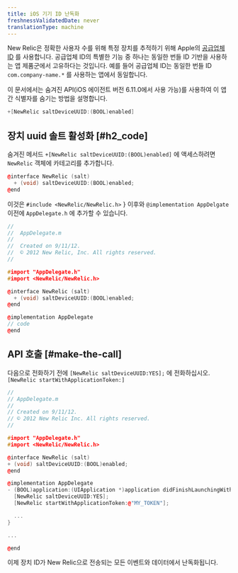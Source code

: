 ```yaml
---
title: iOS 기기 ID 난독화
freshnessValidatedDate: never
translationType: machine
---
```


New Relic은 정확한 사용자 수를 위해 특정 장치를 추적하기 위해 Apple의 [공급업체 ID](https://developer.apple.com/documentation/uikit/uidevice/1620059-identifierforvendor) 를 사용합니다. 공급업체 ID의 특별한 기능 중 하나는 동일한 번들 ID 기반을 사용하는 앱 제품군에서 고유하다는 것입니다. 예를 들어 공급업체 ID는 동일한 번들 ID `com.company-name.*` 를 사용하는 앱에서 동일합니다.

이 문서에서는 숨겨진 API(iOS 에이전트 버전 6.11.0에서 사용 가능)를 사용하여 이 앱 간 식별자를 숨기는 방법을 설명합니다.

```objectivec
+[NewRelic saltDeviceUUID:(BOOL)enabled]
```

## 장치 uuid 솔트 활성화 [#h2_code]

숨겨진 메서드 `+[NewRelic saltDeviceUUID:(BOOL)enabled]` 에 액세스하려면 `NewRelic` 객체에 카테고리를 추가합니다.

```cpp
@interface NewRelic (salt)
  + (void) saltDeviceUUID:(BOOL)enabled;
@end
```

이것은 `#include <NewRelic/NewRelic.h>` } 이후와 `@implementation AppDelgate` 이전에 `AppDelegate.h` 에 추가할 수 있습니다.

```cpp
//
//  AppDelegate.m
// 
//  Created on 9/11/12.
//  © 2012 New Relic, Inc. All rights reserved.
//

#import "AppDelegate.h"
#import <NewRelic/NewRelic.h>

@interface NewRelic (salt) 
  + (void) saltDeviceUUID:(BOOL)enabled;
@end

@implementation AppDelegate
// code 
@end
```

## API 호출 [#make-the-call]

다음으로 전화하기 전에 `[NewRelic saltDeviceUUID:YES];` 에 전화하십시오. `[NewRelic startWithApplicationToken:]`

```cpp
// 
// AppDelegate.m 
// 
// Created on 9/11/12. 
// © 2012 New Relic Inc. All rights reserved. 
//

#import "AppDelegate.h"
#import <NewRelic/NewRelic.h>

@interface NewRelic (salt)
+ (void) saltDeviceUUID:(BOOL)enabled;
@end

@implementation AppDelegate
- (BOOL)application:(UIApplication *)application didFinishLaunchingWithOptions:(NSDictionary *)launchOptions {
  [NewRelic saltDeviceUUID:YES];
  [NewRelic startWithApplicationToken:@"MY_TOKEN"];

  ...
}

...

@end
```

이제 장치 ID가 New Relic으로 전송되는 모든 이벤트와 데이터에서 난독화됩니다.